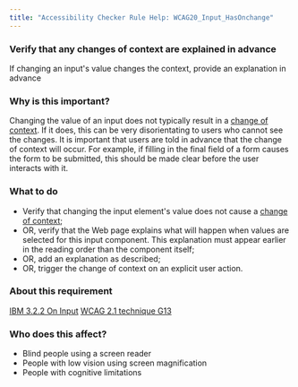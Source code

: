 ```yaml
---
title: "Accessibility Checker Rule Help: WCAG20_Input_HasOnchange"
---
```


<div className="toolHelp">
<Row>
<Column colLg={16} colMd={8} colSm={4} className="toolHead">

### Verify that any changes of context are explained in advance

<div id="locLevel"></div>

If changing an input's value changes the context, provide an explanation in advance

</Column>
</Row>
<Row>
<Column colLg={11} colMd={5} colSm={4} className="toolMain">

### Why is this important?

Changing the value of an input does not typically result in a [change of context](https://www.w3.org/WAI/WCAG21/Understanding/on-focus.html#dfn-changes-of-context). If it does, this can be very disorientating to users who cannot see the changes. It is important that users are told in advance that the change of context will occur. For example, if filling in the final field of a form causes the form to be submitted, this should be made clear before the user interacts with it.

<div id="locSnippet"></div>

### What to do

 * Verify that changing the input element's value does not cause a [change of context](https://www.w3.org/WAI/WCAG21/Understanding/on-focus.html#dfn-changes-of-context);
 * OR, verify that the Web page explains what will happen when values are selected for this input component. This explanation must appear earlier in the reading order than the component itself;
 * OR, add an explanation as described;
 * OR, trigger the change of context on an explicit user action.

</Column>
<Column colLg={5} colMd={3} colSm={4} className="toolLeft">

### About this requirement

[IBM 3.2.2 On Input](https://www.ibm.com/able/requirements/requirements/#3_2_2)
[WCAG 2.1 technique G13](https://www.w3.org/WAI/WCAG21/Techniques/general/G13)

### Who does this affect?

 * Blind people using a screen reader
 * People with low vision using screen magnification
 * People with cognitive limitations

</Column>
</Row>
</div>

